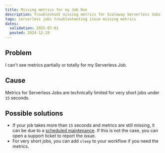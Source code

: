 ```yaml
---
title: Missing metrics for my Job Run
description: Troubleshoot missing metrics for Scaleway Serverless Jobs.
tags: serverless jobs troubleshooting issue missing metrics
dates:
  validation: 2025-07-01
  posted: 2024-12-19
---
```


## Problem

I can't see metrics partially or totally for my Serverless Job.

## Cause

Metrics for Serverless Jobs are technically limited for very short jobs under `15` seconds.

## Possible solutions

- If your job takes more than `15` seconds and metrics are still missing, it can be due to a [scheduled maintenance](https://status.scaleway.com/). If this is not the case, you can open a support ticket to report the issue. 
- For very short jobs, you can add `sleep` to your workflow if you need the metrics.
